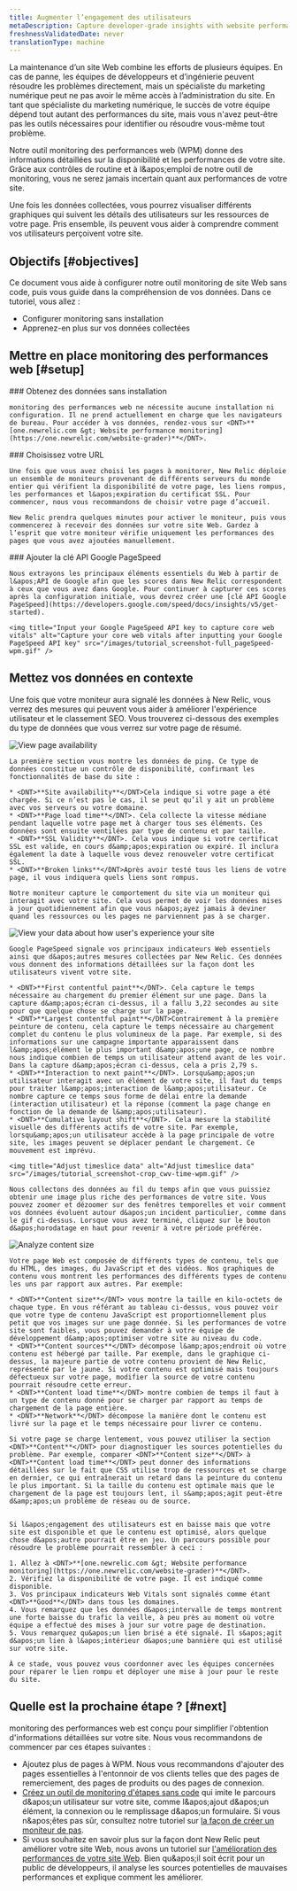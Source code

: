 ```yaml
---
title: Augmenter l’engagement des utilisateurs
metaDescription: Capture developer-grade insights with website performance monitoring (WPM) so you can make data-informed improvements to your site.
freshnessValidatedDate: never
translationType: machine
---
```


La maintenance d’un site Web combine les efforts de plusieurs équipes. En cas de panne, les équipes de développeurs et d’ingénierie peuvent résoudre les problèmes directement, mais un spécialiste du marketing numérique peut ne pas avoir le même accès à l’administration du site. En tant que spécialiste du marketing numérique, le succès de votre équipe dépend tout autant des performances du site, mais vous n&apos;avez peut-être pas les outils nécessaires pour identifier ou résoudre vous-même tout problème.

Notre outil monitoring des performances web (WPM) donne des informations détaillées sur la disponibilité et les performances de votre site. Grâce aux contrôles de routine et <InlinePopover type="alerts" />à l&amp;apos;emploi de notre outil de monitoring, vous ne serez jamais incertain quant aux performances de votre site.

<img title="Your WPM page" alt="" src="/images/tutorial_screenshot-crop2_full-wpm.webp" />

<figcaption>
  Une fois les données collectées, vous pourrez visualiser différents graphiques qui suivent les détails des utilisateurs sur les ressources de votre page. Pris ensemble, ils peuvent vous aider à comprendre comment vos utilisateurs perçoivent votre site.
</figcaption>

## Objectifs [#objectives]

Ce document vous aide à configurer notre outil monitoring de site Web sans code, puis vous guide dans la compréhension de vos données. Dans ce tutoriel, vous allez :

* Configurer monitoring sans installation
* Apprenez-en plus sur vos données collectées

## Mettre en place monitoring des performances web [#setup]

<Steps>
  <Step>
    ### Obtenez des données sans installation

    monitoring des performances web ne nécessite aucune installation ni configuration. Il ne prend actuellement en charge que les navigateurs de bureau. Pour accéder à vos données, rendez-vous sur <DNT>**[one.newrelic.com &gt; Website performance monitoring](https://one.newrelic.com/website-grader)**</DNT>.
  </Step>

  <Step>
    ### Choisissez votre URL

    Une fois que vous avez choisi les pages à monitorer, New Relic déploie un ensemble de moniteurs provenant de différents serveurs du monde entier qui vérifient la disponibilité de votre page, les liens rompus, les performances et l&apos;expiration du certificat SSL. Pour commencer, nous vous recommandons de choisir votre page d’accueil.

    New Relic prendra quelques minutes pour activer le moniteur, puis vous commencerez à recevoir des données sur votre site Web. Gardez à l’esprit que votre moniteur vérifie uniquement les performances des pages que vous avez ajoutées manuellement.
  </Step>

  <Step>
    ### Ajouter la clé API Google PageSpeed

    Nous extrayons les principaux éléments essentiels du Web à partir de l&apos;API de Google afin que les scores dans New Relic correspondent à ceux que vous avez dans Google. Pour continuer à capturer ces scores après la configuration initiale, vous devrez créer une [clé API Google PageSpeed](https://developers.google.com/speed/docs/insights/v5/get-started).

    <img title="Input your Google PageSpeed API key to capture core web vitals" alt="Capture your core web vitals after inputting your Google PageSpeed API key" src="/images/tutorial_screenshot-full_pageSpeed-wpm.gif" />
  </Step>
</Steps>

## Mettez vos données en contexte

Une fois que votre moniteur aura signalé les données à New Relic, vous verrez des mesures qui peuvent vous aider à améliorer l&apos;expérience utilisateur et le classement SEO. Vous trouverez ci-dessous des exemples du type de données que vous verrez sur votre page de résumé.

<CollapserGroup>
  <Collapser id="ping" title="Vérifier la disponibilité de la page">
    <img title="View your page availability" alt="View page availability" src="/images/tutorial_screenshot-crop_ping-wpm.webp" />

    La première section vous montre les données de ping. Ce type de données constitue un contrôle de disponibilité, confirmant les fonctionnalités de base du site :

    * <DNT>**Site availability**</DNT>Cela indique si votre page a été chargée. Si ce n’est pas le cas, il se peut qu’il y ait un problème avec vos serveurs ou votre domaine.
    * <DNT>**Page load time**</DNT>. Cela collecte la vitesse médiane pendant laquelle votre page met à charger tous ses éléments. Ces données sont ensuite ventilées par type de contenu et par taille.
    * <DNT>**SSL Validity**</DNT>. Cela vous indique si votre certificat SSL est valide, en cours d&amp;apos;expiration ou expiré. Il inclura également la date à laquelle vous devez renouveler votre certificat SSL.
    * <DNT>**Broken links**</DNT>Après avoir testé tous les liens de votre page, il vous indiquera quels liens sont rompus.

    Notre moniteur capture le comportement du site via un moniteur qui interagit avec votre site. Cela vous permet de voir les données mises à jour quotidiennement afin que vous n&apos;ayez jamais à deviner quand les ressources ou les pages ne parviennent pas à se charger.
  </Collapser>

  <Collapser id="track-user-experience" title="Suivre l'expérience utilisateur">
    <img title="View user experience" alt="View your data about how user's experience your site" src="/images/tutorial_screenshot-crop_cwv-wpm.webp" />

    Google PageSpeed signale vos principaux indicateurs Web essentiels ainsi que d&apos;autres mesures collectées par New Relic. Ces données vous donnent des informations détaillées sur la façon dont les utilisateurs vivent votre site.

    * <DNT>**First contentful paint**</DNT>. Cela capture le temps nécessaire au chargement du premier élément sur une page. Dans la capture d&amp;apos;écran ci-dessus, il a fallu 3,22 secondes au site pour que quelque chose se charge sur la page.
    * <DNT>**Largest contentful paint**</DNT>Contrairement à la première peinture de contenu, cela capture le temps nécessaire au chargement complet du contenu le plus volumineux de la page. Par exemple, si des informations sur une campagne importante apparaissent dans l&amp;apos;élément le plus important d&amp;apos;une page, ce nombre nous indique combien de temps un utilisateur attend avant de les voir. Dans la capture d&amp;apos;écran ci-dessus, cela a pris 2,79 s.
    * <DNT>**Interaction to next paint**</DNT>. Lorsqu&amp;apos;un utilisateur interagit avec un élément de votre site, il faut du temps pour traiter l&amp;apos;interaction de l&amp;apos;utilisateur. Ce nombre capture ce temps sous forme de délai entre la demande (interaction utilisateur) et la réponse (comment la page change en fonction de la demande de l&amp;apos;utilisateur).
    * <DNT>**Cumulative layout shift**</DNT>. Cela mesure la stabilité visuelle des différents actifs de votre site. Par exemple, lorsqu&amp;apos;un utilisateur accède à la page principale de votre site, les images peuvent se déplacer pendant le chargement. Ce mouvement est imprévu.

    <img title="Adjust timeslice data" alt="Adjust timeslice data" src="/images/tutorial_screenshot-crop_cwv-time-wpm.gif" />

    Nous collectons des données au fil du temps afin que vous puissiez obtenir une image plus riche des performances de votre site. Vous pouvez zoomer et dézoomer sur des fenêtres temporelles et voir comment vos données évoluent autour d&apos;un incident particulier, comme dans le gif ci-dessus. Lorsque vous avez terminé, cliquez sur le bouton d&apos;horodatage en haut pour revenir à votre période préférée.
  </Collapser>

  <Collapser id="content" title="Comparez la taille du contenu, les temps de chargement et les sources">
    <img title="Analyze content size" alt="Analyze content size" src="/images/tutorial_screenshot-crop_content-wpm.webp" />

    Votre page Web est composée de différents types de contenu, tels que du HTML, des images, du JavaScript et des vidéos. Nos graphiques de contenu vous montrent les performances des différents types de contenu les uns par rapport aux autres. Par exemple:

    * <DNT>**Content size**</DNT> vous montre la taille en kilo-octets de chaque type. En vous référant au tableau ci-dessus, vous pouvez voir que votre type de contenu JavaScript est proportionnellement plus petit que vos images sur une page donnée. Si les performances de votre site sont faibles, vous pouvez demander à votre équipe de développement d&amp;apos;optimiser votre site au niveau du code.
    * <DNT>**Content sources**</DNT> décompose l&amp;apos;endroit où votre contenu est hébergé par taille. Par exemple, dans le graphique ci-dessus, la majeure partie de votre contenu provient de New Relic, représenté par le jaune. Si votre contenu est optimisé mais toujours défectueux sur votre page, modifier la source de votre contenu pourrait résoudre cette erreur.
    * <DNT>**Content load time**</DNT> montre combien de temps il faut à un type de contenu donné pour se charger par rapport au temps de chargement de la page entière.
    * <DNT>**Network**</DNT> décompose la manière dont le contenu est livré sur la page et le temps nécessaire pour livrer ce contenu.

    Si votre page se charge lentement, vous pouvez utiliser la section <DNT>**Content**</DNT> pour diagnostiquer les sources potentielles du problème. Par exemple, comparer <DNT>**Content size**</DNT> à <DNT>**Content load time**</DNT> peut donner des informations détaillées sur le fait que CSS utilise trop de ressources et se charge en dernier, ce qui entraînerait un retard dans la peinture du contenu le plus important. Si la taille du contenu est optimale mais que le chargement de la page est toujours lent, il s&amp;apos;agit peut-être d&amp;apos;un problème de réseau ou de source.
  </Collapser>

  <Collapser id="geo" title="Réparer les liens brisés">
    <img title="Your page's broken links" alt="" src="/images/tutorial_screenshot-crop_broken-links-wpm.webp" />

    Si l&apos;engagement des utilisateurs est en baisse mais que votre site est disponible et que le contenu est optimisé, alors quelque chose d&apos;autre pourrait être en jeu. Un parcours possible pour résoudre le problème pourrait ressembler à ceci :

    1. Allez à <DNT>**[one.newrelic.com &gt; Website performance monitoring](https://one.newrelic.com/website-grader)**</DNT>.
    2. Vérifiez la disponibilité de votre page. Il est indiqué comme disponible.
    3. Vos principaux indicateurs Web Vitals sont signalés comme étant <DNT>**Good**</DNT> dans tous les domaines.
    4. Vous remarquez que les données d&apos;intervalle de temps montrent une forte baisse du trafic la veille, à peu près au moment où votre équipe a effectué des mises à jour sur votre page de destination.
    5. Vous remarquez qu&apos;un lien brisé a été signalé. Il s&apos;agit d&apos;un lien à l&apos;intérieur d&apos;une bannière qui est utilisé sur votre site.

    À ce stade, vous pouvez vous coordonner avec les équipes concernées pour réparer le lien rompu et déployer une mise à jour pour le reste du site.
  </Collapser>
</CollapserGroup>

## Quelle est la prochaine étape ? [#next]

monitoring des performances web est conçu pour simplifier l&apos;obtention d&apos;informations détaillées sur votre site. Nous vous recommandons de commencer par ces étapes suivantes :

* Ajoutez plus de pages à WPM. Nous vous recommandons d&apos;ajouter des pages essentielles à l&apos;entonnoir de vos clients telles que des pages de remerciement, des pages de produits ou des pages de connexion.
* [Créez un outil de monitoring d&apos;étapes sans code](https://one.newrelic.com/synthetics/monitor-create) qui imite le parcours d&amp;apos;un utilisateur sur votre site, comme l&amp;apos;ajout d&amp;apos;un élément, la connexion ou le remplissage d&amp;apos;un formulaire. Si vous n&amp;apos;êtes pas sûr, consultez notre tutoriel sur [la façon de créer un moniteur de pas](/docs/synthetics/synthetic-monitoring/getting-started/get-started-synthetic-monitoring/#step).
* Si vous souhaitez en savoir plus sur la façon dont New Relic peut améliorer votre site Web, nous avons un tutoriel sur [l&apos;amélioration des performances de votre site Web](/docs/journey-performance/improve-website-performance). Bien qu&amp;apos;il soit écrit pour un public de développeurs, il analyse les sources potentielles de mauvaises performances et explique comment les améliorer.